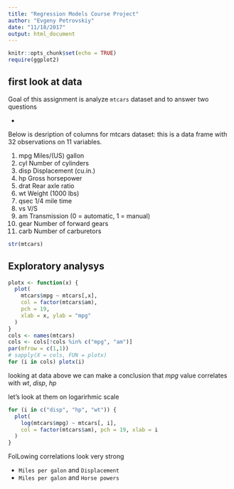 ```yaml
---
title: "Regression Models Course Project"
author: "Evgeny Petrovskiy"
date: "11/18/2017"
output: html_document
---
```


```r
knitr::opts_chunk$set(echo = TRUE)
require(ggplot2)

```

## first look at data

Goal of this assignment is analyze `mtcars` dataset and to answer two questions

* 

Below is desription of columns for mtcars dataset: this is a data frame with 32 observations on 11 variables.

1.	mpg	Miles/(US) gallon
2.	cyl	Number of cylinders
3.	disp	Displacement (cu.in.)
4.	hp	Gross horsepower
5.	drat	Rear axle ratio
6.	wt	Weight (1000 lbs)
7.	qsec	1/4 mile time
8.	vs	V/S
9.	am	Transmission (0 = automatic, 1 = manual)
10.	gear	Number of forward gears
11.	carb	Number of carburetors


```r
str(mtcars)
```

## Exploratory analysys

```r
plotx <- function(x) {
  plot(
    mtcars$mpg ~ mtcars[,x], 
    col = factor(mtcars$am), 
    pch = 19, 
    xlab = x, ylab = "mpg"
  )
}
cols <- names(mtcars)
cols <- cols[!cols %in% c("mpg", "am")]
par(mfrow = c(1,1))
# sapply(X = cols, FUN = plotx)
for (i in cols) plotx(i)

```

looking at data above we can make a conclusion that *mpg* value correlates with *wt*, *disp*, *hp*

let's look at them on logarirhmic scale
```r
for (i in c("disp", "hp", "wt")) {
  plot(
    log(mtcars$mpg) ~ mtcars[, i],
    col = factor(mtcars$am), pch = 19, xlab = i
  )
}
```

FolLowing correlations look very strong 

* `Miles per galon` and `Displacement`
* `Miles per galon` and `Horse powers`
